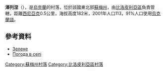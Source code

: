{{coord|51|3|29|N|34|31|1|E|scale:100000_region:UA|display=title}}

'''澤列涅'''（{{lang-uk|Зелене}}），是[[烏克蘭|烏克蘭]]的村落，位於該國東北部[[蘇梅州|蘇梅州]]，由[[比洛皮利亞區|比洛皮利亞區]]負責管轄，距離[[西尼亞克_(比洛皮利亞區)|西尼亞克]]0.5公里，海拔高度182米，2001年人口113，91%人口使用[[烏克蘭語|烏克蘭語]]。

==參考資料==
* [http://w1.c1.rada.gov.ua/pls/z7502/A005?rdat1=02.02.2010&rf7571=28646 Зелене]
* [http://weather.in.ua/ua/symskaja/8849 Погода в селі ] {{Wayback|url=http://weather.in.ua/ua/symskaja/8849 |date=20160305100313 }}

{{DEFAULTSORT:Зелене}}

[[Category:蘇梅州村落|Category:蘇梅州村落]]
[[Category:比洛皮利亞區村落|Category:比洛皮利亞區村落]]


{{Sumy-geo-stub}}
